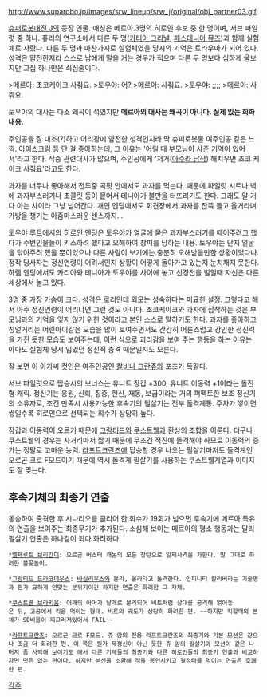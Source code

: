 http://www.suparobo.jp/images/srw_lineup/srw_j/original/obj_partner03.gif

[[슈퍼로봇대전 J]]의 등장 인물. 애칭은 메르아.3명의 히로인 후보 중 한 명이며, 서브 파일럿 중 하나. 
퓨리의 연구소에서 다른 두 명([[카티아 그리낼]], [[페스테니아 뮤즈]])과 함께 실험체로 자랐다. 다른 두 명과 마찬가지로 실험체였을 당시의 기억은 트라우마가 되어 있다. 성격은 얌전한지라 스스로 남에게 말을 거는 경우가 적으며 다른 두 명보다 심하게 울보지만 고집 하나만은 쇠심줄이다.

>메르아: 초코케이크 사줘요.
>토우야: 어? 
>메르아: 사줘요.
>토우야: ;;;;
>메르아: 사줘요.

토우야의 대사는 다소 왜곡이 섞였지만 '''메르아의 대사는 왜곡이 아니다. 실제 있는 회화 내용.'''

주인공을 잘 내조(?)하고 어리광에 얌전한 성격인지라 딱 슈퍼로봇물 여주인공 같은 느낌. 아이스크림 등 단 걸 좋아하는데, 그 이유는 '어릴 때 부모님이 사준 기억이 있어서'라고 한다. 작중 관련대사가 많으며, 주인공에게 '저거([[아수라 남작]]) 해치우면 초코 케이크 사줘요'라고도 한다.

과자를 너무나 좋아해서 전투중 콕핏 안에서도 과자를 먹는다. 때문에 파일럿 시트나 벽에 과자부스러기나 초콜릿 등이 뭍어서 테니아가 불만을 터뜨리기도 한다. 그래도 알 거 다 아는 사이라 그냥 넘어간다. 개인 엔딩에서도 회견장에서 과자를 잔뜩 들고 올거라며 가방을 챙기는 아줌마스러운 센스까지…

토우야 루트에서의 히로인 엔딩은 토우야가 얼굴에 묻은 과자부스러기를 떼어주려고 했다가 주변인물들이 키스하려 했다고 오해하여 창피를 당하는 내용. 토우야는 단지 얼굴을 닦아주려 했을 뿐이었으나 다른 사람이 보기에는 충분히 오해받을만한 상황이었다나. 정작 당사자는 정신연령이 어려서인지 상황이 어떻게 돌아가고 있는지 눈치채지 못한다. 하렘 엔딩에서도 카티아와 테니아가 토우야를 사이에 놓고 신경전을 벌일때 자신은 다른 세상에서 놀고 있다.

3명 중 가장 가슴이 크다. 성격은 로리인데 외모는 성숙하다는 미묘한 설정. 그렇다고 해서 아주 정신연령이 어리냐면 그런 것도 아니다. 초코케이크와 과자에 집착하는 것은 부모님과의 기억을 잊지 않기 위한 것이라고 본인 스스로 말하기도 한다.
과자를 좋아하고 칭얼거리는 어린아이같은 모습을 많이 보여주면서도 간간히 어른스럽고 강인한 정신력을 가진 듯한 모습도 보여주는데, 이런 식으로 괴리감을 보여 주는 행동을 하는 이유는 아마도 실험체 당시 입었던 정신적 충격 때문일지도 모른다.

잘 보면 이 아가씨 컷인은 여주인공인 [[칼비나 크란쥬]]와 포즈가 똑같다.

서브 파일럿으로 탑승시의 보너스는 유니트 장갑 +300, 유니트 이동력 +1이라는 돌진형 캐릭. 정신기는 응원, 신뢰, 집중, 헌신, 재동, 보급이라는 거의 퍼펙트한 보조 정신기의 소유자로, 조건 만족시 사용가능한 후속기의 필살기는 전부 돌격계통. 주차가 쌓이면 쌓일수록 히로인으로 선택되는 회수가 상당히 높다.

장갑과 이동력이 오르기 때문에 [[그랑티드]]와 [[쿠스트웰]]과 환상의 조합을 이룬다. 더구나 쿠스트웰의 경우는 사거리마저 짧기 때문에 무조건 적진에 돌격해야 하므로 이동력의 증가는 정말로 고마운 능력. [[라프트크란즈]]에 탑승할 경우 나오는 필살기마저도 돌격계인 오르곤 크로 F모드이기 때문에 역시 돌격계 필살기를 사용하는 쿠스트웰계열과 이미지도 잘 맞는다.

== 후속기체의 최종기 연출 ==
동승하여 출격한 후 시나리오를 클리어 한 회수가 19회가 넘으면 후속기에 메르아 특유의 연출을 보여주는 최종무기가 추가된다. 소심해 보이는 메르아의 평소 행동과는 달리 필살기 연출은 하나같이 죄다 화려하다.

 *[[벨제루트 브리간디]]: 오르곤 버스터 캐논의 모든 장탄으로 일제사격을 가한다. 말 그대로 화려한 불꽃놀이.

 *[[그랑티드 드라코데우스]]: [[바실리우스]]와 분리, 올라타고 돌격한다. 인피니티 칼리버라는 기술명과 뭔가 묘하게 안맞는 분위기이긴 하지만 연출은 화려함 그 자체.

 *[[쿠스트웰 브라키움]]: 어깨의 아머가 낱개로 분리되어 비트처럼 상대를 공격해 얽어놓은 뒤, 고공에서 킥을 먹이는 형태. 비트의 궤도가 상당히 화려한 편. ~~하지만 킥할때의 본체가 SD비율이 찌그러져있어서 FAIL~~

 *[[라프트크란즈]]: 오르곤 크로 F모드. 쥬 암의 전용 라프트크란즈의 최종기와 기본 모션은 같으나 조금 더 화려한 편. 이 쪽은 뭔가 제정신이 아닌 듯한 쥬 암의 필살기와 모션이 같은 나머지 좀 사악해 보이기도 해서 다른 기체들의 최종기와 다른 히로인들의 최종기 연출과 비교하자면 멋은 없는 편이다. 하지만 분신을 소환해 적을 봉인시키고 결정타를 먹이는 연출은 호쾌한 편.
[[각주]]
